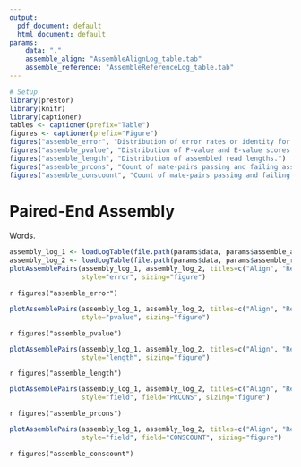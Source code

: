 ```yaml
---
output:
  pdf_document: default
  html_document: default
params:
    data: "."
    assemble_align: "AssembleAlignLog_table.tab"
    assemble_reference: "AssembleReferenceLog_table.tab"
---
```


```R
# Setup
library(prestor)
library(knitr)
library(captioner)
tables <- captioner(prefix="Table")
figures <- captioner(prefix="Figure")
figures("assemble_error", "Distribution of error rates or identity for assemblies.")
figures("assemble_pvalue", "Distribution of P-value and E-value scores for assemblies.")
figures("assemble_length", "Distribution of assembled read lengths.")
figures("assemble_prcons", "Count of mate-pairs passing and failing assembly by C-region primer.")
figures("assemble_conscount", "Count of mate-pairs passing and failing assembly by UMI read group size.")
```

# Paired-End Assembly

Words.

```r
assembly_log_1 <- loadLogTable(file.path(params$data, params$assemble_align))
assembly_log_2 <- loadLogTable(file.path(params$data, params$assemble_reference))
plotAssemblePairs(assembly_log_1, assembly_log_2, titles=c("Align", "Reference"), 
                  style="error", sizing="figure")
```

`r figures("assemble_error")`

```r
plotAssemblePairs(assembly_log_1, assembly_log_2, titles=c("Align", "Reference"), 
                  style="pvalue", sizing="figure")
```

`r figures("assemble_pvalue")`

```r
plotAssemblePairs(assembly_log_1, assembly_log_2, titles=c("Align", "Reference"), 
                  style="length", sizing="figure")
```

`r figures("assemble_length")`

```r
plotAssemblePairs(assembly_log_1, assembly_log_2, titles=c("Align", "Reference"), 
                  style="field", field="PRCONS", sizing="figure")
```

`r figures("assemble_prcons")`

```r
plotAssemblePairs(assembly_log_1, assembly_log_2, titles=c("Align", "Reference"), 
                  style="field", field="CONSCOUNT", sizing="figure")
```

`r figures("assemble_conscount")`
